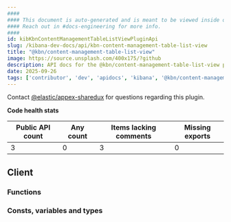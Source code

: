 ```yaml
---
####
#### This document is auto-generated and is meant to be viewed inside our experimental, new docs system.
#### Reach out in #docs-engineering for more info.
####
id: kibKbnContentManagementTableListViewPluginApi
slug: /kibana-dev-docs/api/kbn-content-management-table-list-view
title: "@kbn/content-management-table-list-view"
image: https://source.unsplash.com/400x175/?github
description: API docs for the @kbn/content-management-table-list-view plugin
date: 2025-09-26
tags: ['contributor', 'dev', 'apidocs', 'kibana', '@kbn/content-management-table-list-view']
---
```




Contact [@elastic/appex-sharedux](https://github.com/orgs/elastic/teams/appex-sharedux) for questions regarding this plugin.

**Code health stats**

| Public API count  | Any count | Items lacking comments | Missing exports |
|-------------------|-----------|------------------------|-----------------|
| 3 | 0 | 3 | 0 |

## Client

### Functions
<DocDefinitionList data={kbnContentManagementTableListViewObj.client.functions}/>

### Consts, variables and types
<DocDefinitionList data={kbnContentManagementTableListViewObj.client.misc}/>

